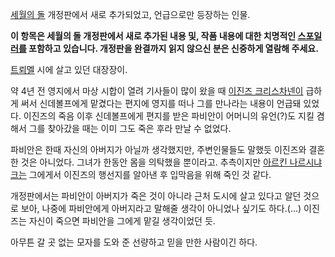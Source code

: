 [[세월의 돌]] 개정판에서 새로 추가되었고, 언급으로만 등장하는 인물.

'''이 항목은 세월의 돌 개정판에서 새로 추가된 내용 및, 작품 내용에 대한 치명적인 [[스포일러]]를 포함하고 있습니다. 개정판을 완결까지 읽지 않으신 분은 신중하게 열람해 주세요.'''


















[[트뢰멜]] 시에 살고 있던 대장장이.

약 4년 전 영지에서 마상 시합이 열려 기사들이 많이 왔을 때 [[이진즈 크리스차넨]]이 급하게 써서 신데볼프에게 맡겼다는 편지에 영지를 떠나 그를 만나라는 내용이 언급돼 있었다. 이진즈의 죽음 이후 신데볼프에게 편지를 받은 파비안이 어머니의 유언(?)도 지킬 겸해서 그를 찾아갔을 때는 이미 그도 죽은 후라 만날 수 없었다.

파비안은 한때 자신의 아버지가 아닐까 생각했지만, 주변인물들도 말했듯 이진즈와 결혼한 것은 아니었다. 그녀가 한동안 몸을 의탁했을 뿐이라고. 추측이지만 [[아르킨 나르시냐크]]는 그에게서 이진즈의 행선지를 알아낸 후 입막음을 위해 죽인 것 같다.

개정판에서는 파비안이 아버지가 죽은 것이 아니라 근처 도시에 살고 있다고 알던 것으로 보아, 나중에 파비안에게 아버지라고 말해줄 생각이 아니었나 싶기도 하다.(...) 이진즈는 자신이 죽으면 파비안을 그에게 맡길 생각이었던 듯. 

아무튼 갈 곳 없는 모자를 도와 준 선량하고 믿을 만한 사람이긴 하다.
